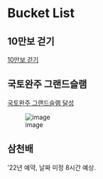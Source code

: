 # Bucket List

## 10만보 걷기

[10만보 걷기](https://www.instagram.com/p/B8BkqZOg4sQ/?utm_source=ig_web_copy_link)

## 국토완주 그랜드슬램

[국토완주 그랜드슬램 달성](https://www.instagram.com/p/CRNnpMbBVvo/?utm_source=ig_web_copy_link0)  

![image](https://user-images.githubusercontent.com/72383349/154967469-608e02ae-5629-4f32-8bdc-9754a39ee4aa.png)

## 삼천배

'22년 예약, 날짜 미정 8시간 예상.
